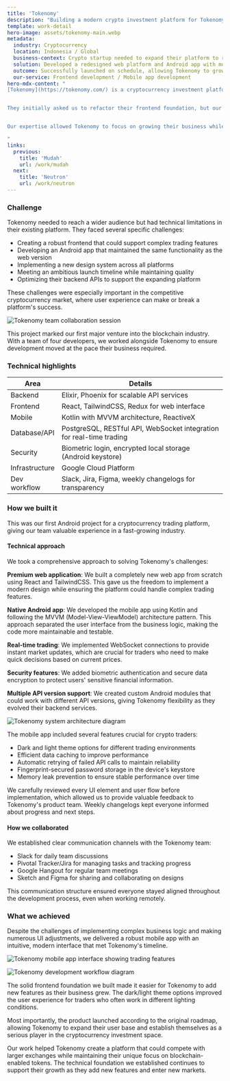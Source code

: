 ```yaml
---
title: 'Tokenomy'
description: "Building a modern crypto investment platform for Tokenomy"
template: work-detail
hero-image: assets/tokenomy-main.webp
metadata:
  industry: Cryptocurrency
  location: Indonesia / Global
  business-context: Crypto startup needed to expand their platform to reach more customers
  solution: Developed a redesigned web platform and Android app with modern UI and trading features
  outcome: Successfully launched on schedule, allowing Tokenomy to grow their user base and add new features
  our-service: Frontend development / Mobile app development
hero-mdx-content: "
[Tokenomy](https://tokenomy.com/) is a cryptocurrency investment platform that started in 2017 as an innovation arm of INDODAX, one of Indonesia's largest crypto exchanges. After securing funding from LazyLedger, they wanted to expand their reach by improving their web platform and launching a mobile app.


They initially asked us to refactor their frontend foundation, but our partnership quickly grew to include building their Android app and redesigning their user interface. We put together a team of senior frontend engineers, Android developers, and UX designers to help them meet their release timeline.


Our expertise allowed Tokenomy to focus on growing their business while we handled the technical challenges of creating a seamless experience across platforms. The engagement gave us valuable experience working in the blockchain industry, especially in building trading-ready applications that required high performance, secure architecture, and coordinated collaboration between multiple teams.

"
links:
  previous:
    title: 'Mudah'
    url: /work/mudah
  next:
    title: 'Neutron'
    url: /work/neutron
---
```


### Challenge

Tokenomy needed to reach a wider audience but had technical limitations in their existing platform. They faced several specific challenges:

- Creating a robust frontend that could support complex trading features
- Developing an Android app that maintained the same functionality as the web version
- Implementing a new design system across all platforms
- Meeting an ambitious launch timeline while maintaining quality
- Optimizing their backend APIs to support the expanding platform

These challenges were especially important in the competitive cryptocurrency market, where user experience can make or break a platform's success.

![Tokenomy team collaboration session](assets/tokenomy-team.webp)

This project marked our first major venture into the blockchain industry. With a team of four developers, we worked alongside Tokenomy to ensure development moved at the pace their business required.

### Technical highlights

| Area           | Details                                                              |
| -------------- | -------------------------------------------------------------------- |
| Backend        | Elixir, Phoenix for scalable API services                            |
| Frontend       | React, TailwindCSS, Redux for web interface                          |
| Mobile         | Kotlin with MVVM architecture, ReactiveX                             |
| Database/API   | PostgreSQL, RESTful API, WebSocket integration for real-time trading |
| Security       | Biometric login, encrypted local storage (Android keystore)          |
| Infrastructure | Google Cloud Platform                                                |
| Dev workflow   | Slack, Jira, Figma, weekly changelogs for transparency               |

### How we built it

This was our first Android project for a cryptocurrency trading platform, giving our team valuable experience in a fast-growing industry.

#### Technical approach

We took a comprehensive approach to solving Tokenomy's challenges:

**Premium web application**: We built a completely new web app from scratch using React and TailwindCSS. This gave us the freedom to implement a modern design while ensuring the platform could handle complex trading features.

**Native Android app**: We developed the mobile app using Kotlin and following the MVVM (Model-View-ViewModel) architecture pattern. This approach separated the user interface from the business logic, making the code more maintainable and testable.

**Real-time trading**: We implemented WebSocket connections to provide instant market updates, which are crucial for traders who need to make quick decisions based on current prices.

**Security features**: We added biometric authentication and secure data encryption to protect users' sensitive financial information.

**Multiple API version support**: We created custom Android modules that could work with different API versions, giving Tokenomy flexibility as they evolved their backend services.

![Tokenomy system architecture diagram](assets/tokenomy-architecture.webp)

The mobile app included several features crucial for crypto traders:

- Dark and light theme options for different trading environments
- Efficient data caching to improve performance
- Automatic retrying of failed API calls to maintain reliability
- Fingerprint-secured password storage in the device's keystore
- Memory leak prevention to ensure stable performance over time

We carefully reviewed every UI element and user flow before implementation, which allowed us to provide valuable feedback to Tokenomy's product team. Weekly changelogs kept everyone informed about progress and next steps.

#### How we collaborated

We established clear communication channels with the Tokenomy team:

- Slack for daily team discussions
- Pivotal Tracker/Jira for managing tasks and tracking progress
- Google Hangout for regular team meetings
- Sketch and Figma for sharing and collaborating on designs

This communication structure ensured everyone stayed aligned throughout the development process, even when working remotely.

### What we achieved

Despite the challenges of implementing complex business logic and making numerous UI adjustments, we delivered a robust mobile app with an intuitive, modern interface that met Tokenomy's timeline.

![Tokenomy mobile app interface showing trading features](assets/tokenomy-app.webp)

![Tokenomy development workflow diagram](assets/tokenomy-workflow.webp)

The solid frontend foundation we built made it easier for Tokenomy to add new features as their business grew. The dark/light theme options improved the user experience for traders who often work in different lighting conditions.

Most importantly, the product launched according to the original roadmap, allowing Tokenomy to expand their user base and establish themselves as a serious player in the cryptocurrency investment space.

Our work helped Tokenomy create a platform that could compete with larger exchanges while maintaining their unique focus on blockchain-enabled tokens. The technical foundation we established continues to support their growth as they add new features and enter new markets.
